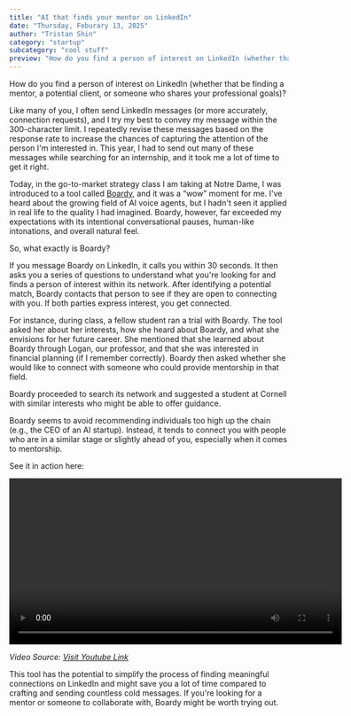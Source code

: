 ```yaml
---
title: "AI that finds your mentor on LinkedIn"
date: "Thursday, Feburary 13, 2025"
author: "Tristan Shin"
category: "startup"
subcategory: "cool stuff"
preview: "How do you find a person of interest on LinkedIn (whether that be finding a mentor, a potential client, or someone who shares your professional goals)?..."
---
```


How do you find a person of interest on LinkedIn (whether that be finding a mentor, a potential client, or someone who shares your professional goals)?

Like many of you, I often send LinkedIn messages (or more accurately, connection requests), and I try my best to convey my message within the 300-character limit. I repeatedly revise these messages based on the response rate to increase the chances of capturing the attention of the person I'm interested in. This year, I had to send out many of these messages while searching for an internship, and it took me a lot of time to get it right.

Today, in the go-to-market strategy class I am taking at Notre Dame, I was introduced to a tool called [Boardy](https://www.boardy.ai/), and it was a “wow” moment for me. I've heard about the growing field of AI voice agents, but I hadn't seen it applied in real life to the quality I had imagined. Boardy, however, far exceeded my expectations with its intentional conversational pauses, human-like intonations, and overall natural feel.

So, what exactly is Boardy?

If you message Boardy on LinkedIn, it calls you within 30 seconds. It then asks you a series of questions to understand what you're looking for and finds a person of interest within its network. After identifying a potential match, Boardy contacts that person to see if they are open to connecting with you. If both parties express interest, you get connected.

For instance, during class, a fellow student ran a trial with Boardy. The tool asked her about her interests, how she heard about Boardy, and what she envisions for her future career. She mentioned that she learned about Boardy through Logan, our professor, and that she was interested in financial planning (if I remember correctly). Boardy then asked whether she would like to connect with someone who could provide mentorship in that field.

Boardy proceeded to search its network and suggested a student at Cornell with similar interests who might be able to offer guidance.

Boardy seems to avoid recommending individuals too high up the chain (e.g., the CEO of an AI startup). Instead, it tends to connect you with people who are in a similar stage or slightly ahead of you, especially when it comes to mentorship.

See it in action here:

<video controls width="600" className="rounded-lg w-full mb-4">
  <source src="/boardy.ai.mp4" type="video/mp4" />
  Your browser does not support the video tag.
</video>

_Video Source: [Visit Youtube Link](https://www.youtube.com/watch?v=GmW2p6cqCjA)_

This tool has the potential to simplify the process of finding meaningful connections
on LinkedIn and might save you a lot of time compared to crafting and sending countless
cold messages. If you're looking for a mentor or someone to collaborate with, Boardy
might be worth trying out.
